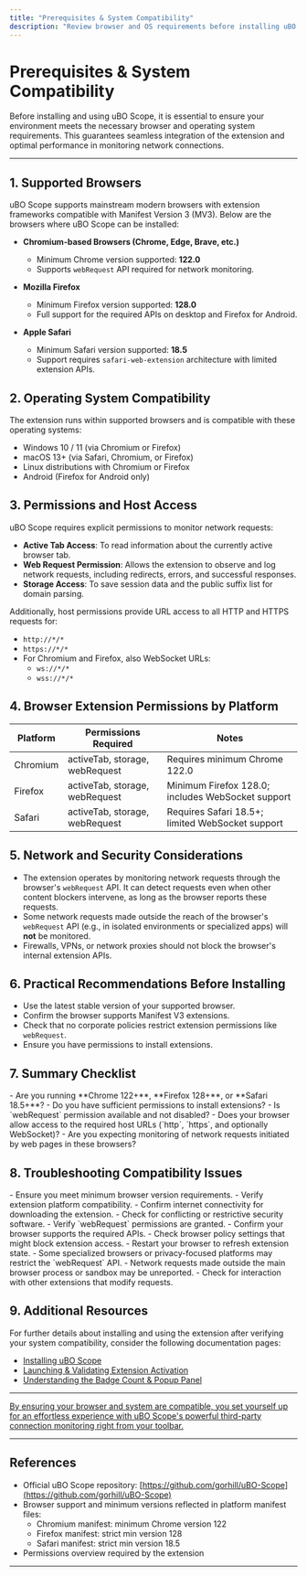 ```yaml
---
title: "Prerequisites & System Compatibility"
description: "Review browser and OS requirements before installing uBO Scope. Learn about supported platforms and ensure your environment meets the minimum criteria for seamless extension usage."
---
```


# Prerequisites & System Compatibility

Before installing and using uBO Scope, it is essential to ensure your environment meets the necessary browser and operating system requirements. This guarantees seamless integration of the extension and optimal performance in monitoring network connections.

---

## 1. Supported Browsers

uBO Scope supports mainstream modern browsers with extension frameworks compatible with Manifest Version 3 (MV3). Below are the browsers where uBO Scope can be installed:

- **Chromium-based Browsers (Chrome, Edge, Brave, etc.)**
  - Minimum Chrome version supported: **122.0**
  - Supports `webRequest` API required for network monitoring.

- **Mozilla Firefox**
  - Minimum Firefox version supported: **128.0**
  - Full support for the required APIs on desktop and Firefox for Android.

- **Apple Safari**
  - Minimum Safari version supported: **18.5**
  - Support requires `safari-web-extension` architecture with limited extension APIs.


## 2. Operating System Compatibility

The extension runs within supported browsers and is compatible with these operating systems:

- Windows 10 / 11 (via Chromium or Firefox)
- macOS 13+ (via Safari, Chromium, or Firefox)
- Linux distributions with Chromium or Firefox
- Android (Firefox for Android only)


## 3. Permissions and Host Access

uBO Scope requires explicit permissions to monitor network requests:

- **Active Tab Access**: To read information about the currently active browser tab.
- **Web Request Permission**: Allows the extension to observe and log network requests, including redirects, errors, and successful responses.
- **Storage Access**: To save session data and the public suffix list for domain parsing.

Additionally, host permissions provide URL access to all HTTP and HTTPS requests for:

- `http://*/*`
- `https://*/*`
- For Chromium and Firefox, also WebSocket URLs:
  - `ws://*/*`
  - `wss://*/*`


## 4. Browser Extension Permissions by Platform

| Platform        | Permissions Required                    | Notes                                            |
|-----------------|----------------------------------------|--------------------------------------------------|
| Chromium        | activeTab, storage, webRequest          | Requires minimum Chrome 122.0                      |
| Firefox         | activeTab, storage, webRequest          | Minimum Firefox 128.0; includes WebSocket support |
| Safari          | activeTab, storage, webRequest          | Requires Safari 18.5+; limited WebSocket support  |


## 5. Network and Security Considerations

- The extension operates by monitoring network requests through the browser's `webRequest` API. It can detect requests even when other content blockers intervene, as long as the browser reports these requests.
- Some network requests made outside the reach of the browser's `webRequest` API (e.g., in isolated environments or specialized apps) will **not** be monitored.
- Firewalls, VPNs, or network proxies should not block the browser's internal extension APIs.


## 6. Practical Recommendations Before Installing

- Use the latest stable version of your supported browser.
- Confirm the browser supports Manifest V3 extensions.
- Check that no corporate policies restrict extension permissions like `webRequest`.
- Ensure you have permissions to install extensions.


## 7. Summary Checklist

<Check>
- Are you running **Chrome 122+**, **Firefox 128+**, or **Safari 18.5+**?
- Do you have sufficient permissions to install extensions?
- Is `webRequest` permission available and not disabled?
- Does your browser allow access to the required host URLs (`http`, `https`, and optionally WebSocket)?
- Are you expecting monitoring of network requests initiated by web pages in these browsers?
</Check>


## 8. Troubleshooting Compatibility Issues

<AccordionGroup title="Common Compatibility Challenges">
<Accordion title="Extension Not Installing or Loading">
- Ensure you meet minimum browser version requirements.
- Verify extension platform compatibility.
- Confirm internet connectivity for downloading the extension.
- Check for conflicting or restrictive security software.
</Accordion>
<Accordion title="Missing or Faulty Badge Counts">
- Verify `webRequest` permissions are granted.
- Confirm your browser supports the required APIs.
- Check browser policy settings that might block extension access.
- Restart your browser to refresh extension state.
</Accordion>
<Accordion title="Unexpected Network Monitoring Behavior">
- Some specialized browsers or privacy-focused platforms may restrict the `webRequest` API.
- Network requests made outside the main browser process or sandbox may be unreported.
- Check for interaction with other extensions that modify requests.
</Accordion>
</AccordionGroup>


## 9. Additional Resources

For further details about installing and using the extension after verifying your system compatibility, consider the following documentation pages:

- [Installing uBO Scope](../installation-overview/installation-instructions)
- [Launching & Validating Extension Activation](../first-run-and-configuration/launch-validate-extension)
- [Understanding the Badge Count & Popup Panel](../../guides/getting-started-essentials/interpreting-badge-popup)


---

<u>By ensuring your browser and system are compatible, you set yourself up for an effortless experience with uBO Scope's powerful third-party connection monitoring right from your toolbar.</u>


---

## References

- Official uBO Scope repository: [https://github.com/gorhill/uBO-Scope](https://github.com/gorhill/uBO-Scope)
- Browser support and minimum versions reflected in platform manifest files:
  - Chromium manifest: minimum Chrome version 122
  - Firefox manifest: strict min version 128
  - Safari manifest: strict min version 18.5
- Permissions overview required by the extension


---



